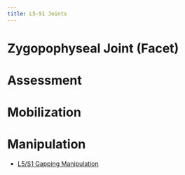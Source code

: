 ```yaml
---
title: L5-S1 Joints
---
```




# Zygopophyseal Joint (Facet)



# Assessment

# Mobilization


# Manipulation

- [L5/S1 Gapping Manipulation]({{< var ref-l5-s1-gapping-technique.path >}})